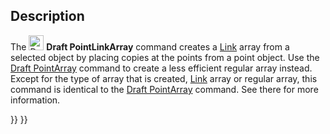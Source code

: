<languages/>
<translate>

<!--T:1-->
{{Docnav
|[[Draft_PointArray|PointArray]]
|[[Draft_Edit|Edit]]
|[[Draft_Workbench|Draft]]
|IconL=Draft_PointArray.svg
|IconR=Draft_Edit.svg
|IconC=Workbench_Draft.svg
}}

<!--T:2-->
{{GuiCommand
|Name=Draft PointLinkArray
|MenuLocation=Modification → Array Tools → Point Link Array
|Workbenches=[[Draft_Workbench|Draft]]
|Version=0.19
|SeeAlso=[[Draft_OrthoArray|Draft OrthoArray]], [[Draft_PolarArray|Draft PolarArray]], [[Draft_CircularArray|Draft CircularArray]], [[Draft_PathArray|Draft PathArray]], [[Draft_PathLinkArray|Draft PathLinkArray]], [[Draft_PointArray|Draft PointArray]]
}}

==Description== <!--T:3-->

<!--T:4-->
The [[Image:Draft_PointLinkArray.svg|24px]] '''Draft PointLinkArray''' command creates a [[App_Link|Link]] array from a selected object by placing copies at the points from a point object. Use the [[Draft_PointArray|Draft PointArray]] command to create a less efficient regular array instead. Except for the type of array that is created, [[App_Link|Link]] array or regular array, this command is identical to the [[Draft_PointArray|Draft PointArray]] command. See there for more information.


<!--T:9-->
{{Docnav
|[[Draft_PointArray|PointArray]]
|[[Draft_Edit|Edit]]
|[[Draft_Workbench|Draft]]
|IconL=Draft_PointArray.svg
|IconR=Draft_Edit.svg
|IconC=Workbench_Draft.svg
}}

</translate>
{{Draft Tools navi{{#translation:}}}}
{{Userdocnavi{{#translation:}}}}